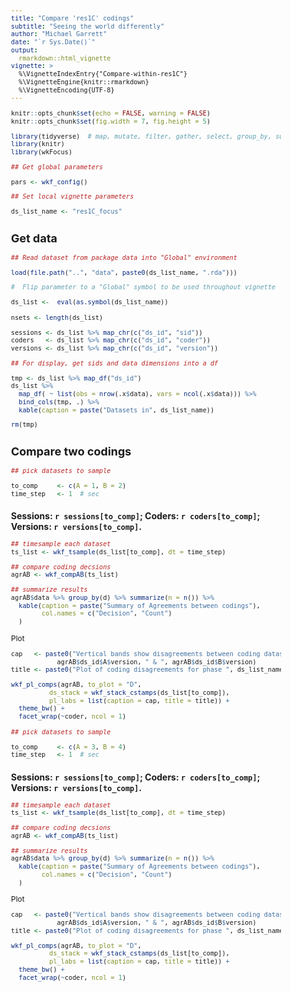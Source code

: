 ```yaml
---
title: "Compare 'res1C' codings"
subtitle: "Seeing the world differently"
author: "Michael Garrett"
date: "`r Sys.Date()`"
output: 
  rmarkdown::html_vignette
vignette: >
  %\VignetteIndexEntry{"Compare-within-res1C"}
  %\VignetteEngine{knitr::rmarkdown}
  %\VignetteEncoding{UTF-8}
---
```


<style type="text/css">

body{ /* Normal  */
      font-size: 12px;
  }
td {  /* Table  */
  font-size: 12px;
}
h1.title {
  font-size: 32px;
}
h1 { /* Header 1 */
  font-size: 24px;
}
h2 { /* Header 2 */
    font-size: 18px;
}
h3 { /* Header 3 */
  font-size: 14px;
}

</style>

```r

knitr::opts_chunk$set(echo = FALSE, warning = FALSE)
knitr::opts_chunk$set(fig.width = 7, fig.height = 5)

library(tidyverse)  # map, mutate, filter, gather, select, group_by, summarize
library(knitr)
library(wkFocus)

## Get global parameters

pars <- wkf_config()

## Set local vignette parameters

ds_list_name <- "res1C_focus"

```

## Get data

```r

## Read dataset from package data into "Global" environment

load(file.path("..", "data", paste0(ds_list_name, ".rda")))

#  Flip parameter to a "Global" symbol to be used throughout vignette

ds_list <-  eval(as.symbol(ds_list_name))

```


```r

nsets <- length(ds_list)

sessions <- ds_list %>% map_chr(c("ds_id", "sid"))
coders   <- ds_list %>% map_chr(c("ds_id", "coder"))
versions <- ds_list %>% map_chr(c("ds_id", "version"))

## For display, get sids and data dimensions into a df 

tmp <- ds_list %>% map_df("ds_id")
ds_list %>% 
  map_df( ~ list(obs = nrow(.x$data), vars = ncol(.x$data))) %>% 
  bind_cols(tmp, .) %>% 
  kable(caption = paste("Datasets in", ds_list_name))

rm(tmp)

```

## Compare two codings

<P style="page-break-before: always">

```r

## pick datasets to sample

to_comp     <- c(A = 1, B = 2)
time_step   <- 1  # sec
```

### Sessions: `r sessions[to_comp]`; Coders: `r coders[to_comp]`; Versions: `r versions[to_comp]`.

```r

## timesample each dataset
ts_list <- wkf_tsample(ds_list[to_comp], dt = time_step)

## compare coding decsions 
agrAB <- wkf_compAB(ts_list)

## summarize results
agrAB$data %>% group_by(d) %>% summarize(n = n()) %>% 
  kable(caption = paste("Summary of Agreements between codings"),
        col.names = c("Decision", "Count")
  )

```

Plot

```r

cap   <- paste0("Vertical bands show disagreements between coding datasets: ", 
            agrAB$ds_id$A$version, " & ", agrAB$ds_id$B$version)
title <- paste0("Plot of coding disagreements for phase ", ds_list_name)

wkf_pl_comps(agrAB, to_plot = "D",
          ds_stack = wkf_stack_cstamps(ds_list[to_comp]),
          pl_labs = list(caption = cap, title = title)) + 
  theme_bw() +
  facet_wrap(~coder, ncol = 1)

```

<P style="page-break-before: always">

```r

## pick datasets to sample

to_comp     <- c(A = 3, B = 4)
time_step   <- 1  # sec
```

### Sessions: `r sessions[to_comp]`; Coders: `r coders[to_comp]`; Versions: `r versions[to_comp]`.

```r

## timesample each dataset
ts_list <- wkf_tsample(ds_list[to_comp], dt = time_step)

## compare coding decsions 
agrAB <- wkf_compAB(ts_list)

## summarize results
agrAB$data %>% group_by(d) %>% summarize(n = n()) %>% 
  kable(caption = paste("Summary of Agreements between codings"),
        col.names = c("Decision", "Count")
  )

```

Plot

```r

cap   <- paste0("Vertical bands show disagreements between coding datasets: ", 
            agrAB$ds_id$A$version, " & ", agrAB$ds_id$B$version)
title <- paste0("Plot of coding disagreements for phase ", ds_list_name)

wkf_pl_comps(agrAB, to_plot = "D",
          ds_stack = wkf_stack_cstamps(ds_list[to_comp]),
          pl_labs = list(caption = cap, title = title)) + 
  theme_bw() +
  facet_wrap(~coder, ncol = 1)

```
